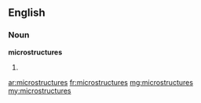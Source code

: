 ==English==

===Noun===
'''microstructures'''

# {{plural of|microstructure}}

[[ar:microstructures]]
[[fr:microstructures]]
[[mg:microstructures]]
[[my:microstructures]]